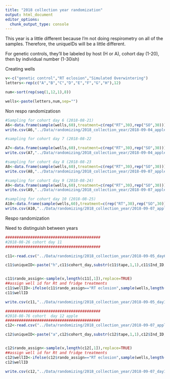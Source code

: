 ```yaml
---
title: "2018 collection year randomization"
output: html_document
editor_options: 
  chunk_output_type: console
---
```


This year is a little different because I'm not doing respirometry on all of the samples. Therefore, the uniqueIDs will be a little different. 

For genetic controls, they'll be labeled by host (H or A), cohort day (1-20), then by individual number (1-30ish)



Creating wells

```r
v<-c("genetic control","RT eclosion","Simulated Overwintering")
letters<-rep(c("A","B","C","D","E","F","G","H"),12)

num<-sort(rep(seq(1,12,1),8))

wells<-paste(letters,num,sep="")
```


Non respo randomizatiosn 

```r
#Sampling for cohort day 6 (2018-08-21)
A6<-data.frame(sample(wells,60),treatment=c(rep("RT",30),rep("SO",30)))
write.csv(A6,"../Data/randomizing/2018_collection_year/2018-09-04_apple_day6_cohort_2018-08-21.csv")

#sampling for cohort day 7 (2018-08-22

A7<-data.frame(sample(wells,60),treatment=c(rep("RT",30),rep("SO",30)))
write.csv(A7,"../Data/randomizing/2018_collection_year/2018-09-04_apple_day7_cohort_2018-08-22.csv")

#sampling for cohort day 8 (2018-08-23
A8<-data.frame(sample(wells,60),treatment=c(rep("RT",30),rep("SO",30)))
write.csv(A8,"../Data/randomizing/2018_collection_year/2018-09-07_apple_day8_cohort_2018-08-23.csv")

#sampling for cohort day 9 (2018-08-24)
A9<-data.frame(sample(wells,60),treatment=c(rep("RT",30),rep("SO",30)))
write.csv(A9,"../Data/randomizing/2018_collection_year/2018-09-07_apple_day9_cohort_2018-08-24.csv")

#sampling for cohort day 10 (2018-08-25)
A10<-data.frame(sample(wells,60),treatment=c(rep("RT",30),rep("SO",30)))
write.csv(A10,"../Data/randomizing/2018_collection_year/2018-09-07_apple_day10_cohort_2018-08-25.csv")

```

Respo randomization 

Need to distinguish between years

```r
##########################################
#2018-08-26 cohort day 11
##########################################

c11<-read.csv("../Data/randomizing/2018_collection_year/2018-09-05_day6cohort_apple_2018-08-21_resp.csv")

c11$uniqueID<-paste("h",c11$cohort_day,substr(c11$tape,1,1),c11$Ind_ID,"_18",sep="")


c11$rando_assign<-sample(v,length(c11[,1]),replace=TRUE)
##assign well id for Rt and fridge treatments 
c11$wellID<-ifelse(c11$rando_assign=="RT eclosion",sample(wells,length(c11$Ind_ID),replace=FALSE),ifelse(c11$rando_assign=="Simulated Overwintering",sample(wells,length(c11$Ind_ID),replace=FALSE),""))
c11$wellID

write.csv(c11,"../Data/randomizing/2018_collection_year/2018-09-05_day11cohort_apple_2018-08-21_resp_randomized.csv")

##########################################
#2018-08-76 cohort  day 12 apple
##########################################
c12<-read.csv("../Data/randomizing/2018_collection_year/2018-09-07_apple_d12_2018-08-27cohort_data.csv")

c12$uniqueID<-paste("a",c12$cohort_day,substr(c12$tape,1,1),c12$Ind_ID,"_18",sep="")


c12$rando_assign<-sample(v,length(c12[,1]),replace=TRUE)
##assign well id for Rt and fridge treatments 
c12$wellID<-ifelse(c12$rando_assign=="RT eclosion",sample(wells,length(c12$Ind_ID),replace=FALSE),ifelse(c12$rando_assign=="Simulated Overwintering",sample(wells,length(c12$Ind_ID),replace=FALSE),""))
c12$wellID

write.csv(c12,"../Data/randomizing/2018_collection_year/2018-09-07_day11cohort_apple_2018-08-71_resp_randomized.csv")
```

